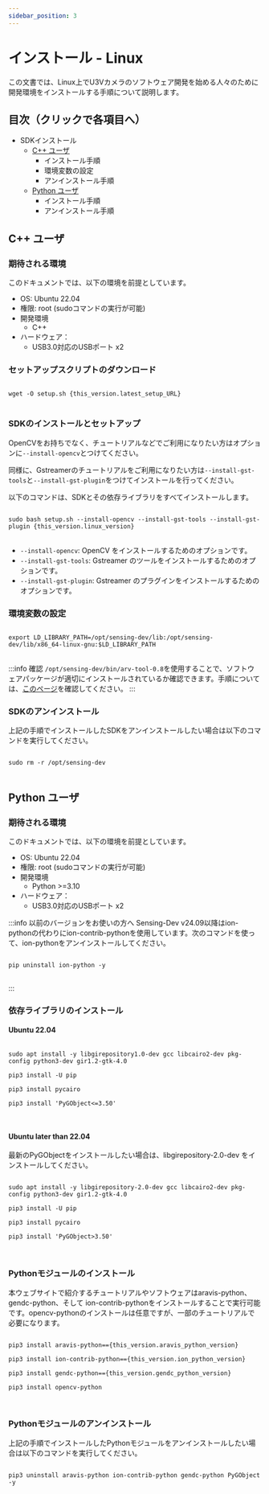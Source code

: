 ```yaml
---
sidebar_position: 3
---
```



# インストール - Linux

この文書では、Linux上でU3Vカメラのソフトウェア開発を始める人々のために開発環境をインストールする手順について説明します。

## 目次（クリックで各項目へ）
* SDKインストール
  * [C++ ユーザ](#cpp)
    * インストール手順
    * 環境変数の設定
    * アンインストール手順
  * [Python ユーザ](#python)
    * インストール手順
    * アンインストール手順

## C++ ユーザ <a id="cpp"/>

### 期待される環境

このドキュメントでは、以下の環境を前提としています。

* OS: Ubuntu 22.04
* 権限: root (sudoコマンドの実行が可能)
* 開発環境
    * C++
* ハードウェア：
    * USB3.0対応のUSBポート x2

### セットアップスクリプトのダウンロード

<pre>
<code class="language-bash">
wget -O setup.sh {this_version.latest_setup_URL}
</code>
</pre>

### SDKのインストールとセットアップ

OpenCVをお持ちでなく、チュートリアルなどでご利用になりたい方はオプションに`--install-opencv`とつけてください。

同様に、Gstreamerのチュートリアルをご利用になりたい方は`--install-gst-tools`と`--install-gst-plugin`をつけてインストールを行ってください。

以下のコマンドは、SDKとその依存ライブラリをすべてインストールします。

<pre>
<code class="language-bash">
sudo bash setup.sh --install-opencv --install-gst-tools --install-gst-plugin {this_version.linux_version}
</code>
</pre>

* `--install-opencv`: OpenCV をインストールするためのオプションです。
* `--install-gst-tools`: Gstreamer のツールをインストールするためのオプションです。
* `--install-gst-plugin`:  Gstreamer のプラグインをインストールするためのオプションです。

### 環境変数の設定

<pre>
<code class="language-bash">
export LD_LIBRARY_PATH=/opt/sensing-dev/lib:/opt/sensing-dev/lib/x86_64-linux-gnu:$LD_LIBRARY_PATH
</code>
</pre>

:::info 確認
`/opt/sensing-dev/bin/arv-tool-0.8`を使用することで、ソフトウェアパッケージが適切にインストールされているか確認できます。手順については、[このページ](../external/aravis/arv-tools.md)を確認してください。
:::

### SDKのアンインストール

上記の手順でインストールしたSDKをアンインストールしたい場合は以下のコマンドを実行してください。

<pre>
<code class="language-bash">
sudo rm -r /opt/sensing-dev
</code>
</pre>

## Python ユーザ <a id="python"/>

### 期待される環境

このドキュメントでは、以下の環境を前提としています。

* OS: Ubuntu 22.04
* 権限: root (sudoコマンドの実行が可能)
* 開発環境
    * Python >=3.10
* ハードウェア：
    * USB3.0対応のUSBポート x2

:::info 以前のバージョンをお使いの方へ
Sensing-Dev v24.09以降はion-pythonの代わりにion-contrib-pythonを使用しています。次のコマンドを使って、ion-pythonをアンインストールしてください。

<pre>
<code class="language-powershell">
pip uninstall ion-python -y
</code>
</pre>
:::

### 依存ライブラリのインストール

#### Ubuntu 22.04
<pre>
<code class="language-bash">
sudo apt install -y libgirepository1.0-dev gcc libcairo2-dev pkg-config python3-dev gir1.2-gtk-4.0<br />
pip3 install -U pip<br />
pip3 install pycairo<br />
pip3 install 'PyGObject&lt;=3.50'<br />
</code>
</pre>

#### Ubuntu later than 22.04
最新のPyGObjectをインストールしたい場合は、libgirepository-2.0-dev をインストールしてください。
<pre>
<code class="language-bash">
sudo apt install -y libgirepository-2.0-dev gcc libcairo2-dev pkg-config python3-dev gir1.2-gtk-4.0<br />
pip3 install -U pip<br />
pip3 install pycairo<br />
pip3 install 'PyGObject&gt;3.50'<br />
</code>
</pre>

### Pythonモジュールのインストール

本ウェブサイトで紹介するチュートリアルやソフトウェアはaravis-python、 gendc-python、そして ion-contrib-pythonをインストールすることで実行可能です。opencv-pythonのインストールは任意ですが、一部のチュートリアルで必要になります。

<pre>
<code class="language-bash">
pip3 install aravis-python=={this_version.aravis_python_version}<br />
pip3 install ion-contrib-python=={this_version.ion_python_version}<br />
pip3 install gendc-python=={this_version.gendc_python_version}<br />
pip3 install opencv-python<br />
</code>
</pre>


### Pythonモジュールのアンインストール

上記の手順でインストールしたPythonモジュールをアンインストールしたい場合は以下のコマンドを実行してください。

<pre>
<code class="language-bash">
pip3 uninstall aravis-python ion-contrib-python gendc-python PyGObject -y
</code>
</pre>
